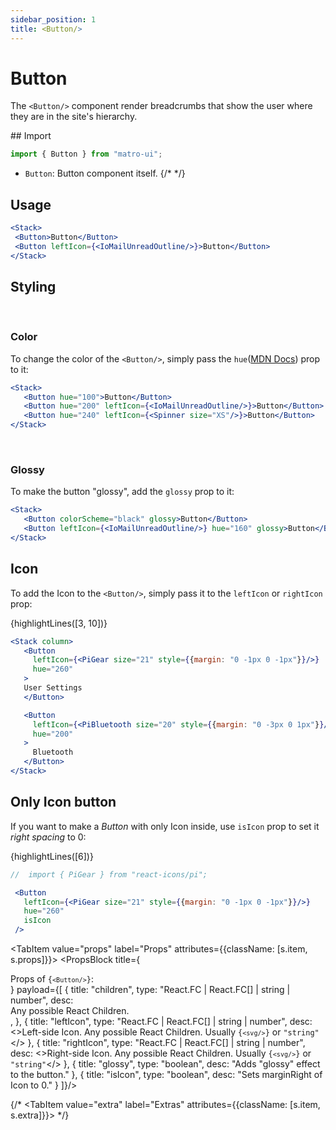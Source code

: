 ```yaml
---
sidebar_position: 1
title: <Button/>
---
```



# Button

The `<Button/>` component render breadcrumbs that show the user where they are in the site's hierarchy. 

<Sources
  git="https://github.com/matro-ui/matro-ui/tree/main/dist/other/Button"
  npmjs="https://www.npmjs.com/package/matro-ui" 
  name="Button"
/>


<div className={s.tabs}>
<Tabs className={s.parent}>
  <TabItem value="usage" label="Usage" attributes={{className: [s.item, s.usage]}}>
## Import 

```jsx
import { Button } from "matro-ui";
```
- `Button`: Button component itself.
{/*  */}

 ## Usage

 ```jsx live 
<Stack>
  <Button>Button</Button>
  <Button leftIcon={<IoMailUnreadOutline/>}>Button</Button>
</Stack>
```

 ## Styling

 <br/>

 ### Color

 To change the color of the `<Button/>`, simply pass the `hue`(<a href="https://developer.mozilla.org/en-US/docs/Web/CSS/hue" target="_blank">MDN Docs</a>) prop to it:

 ```jsx live 
<Stack>
    <Button hue="100">Button</Button>
    <Button hue="200" leftIcon={<IoMailUnreadOutline/>}>Button</Button>
    <Button hue="240" leftIcon={<Spinner size="XS"/>}>Button</Button>
</Stack>
```

<br/>

 ### Glossy

 To make the button "glossy", add the `glossy` prop to it:

 ```jsx live 
<Stack>
    <Button colorScheme="black" glossy>Button</Button>
    <Button leftIcon={<IoMailUnreadOutline/>} hue="160" glossy>Button</Button>
</Stack>
```


 ## Icon

 To add the Icon to the `<Button/>`, simply pass it to the `leftIcon` or `rightIcon` prop:

{highlightLines([3, 10])}
 ```jsx live 
<Stack column>
    <Button 
      leftIcon={<PiGear size="21" style={{margin: "0 -1px 0 -1px"}}/>} 
      hue="260"
    >
    User Settings
    </Button>

    <Button 
      leftIcon={<PiBluetooth size="20" style={{margin: "0 -3px 0 1px"}}/>}  
      hue="200"
    >
      Bluetooth
    </Button>
</Stack>
```


 ## Only Icon button

 If you want to make a <I>Button</I> with only Icon inside, use `isIcon` prop to set it <I>right spacing</I> to 0:

{highlightLines([6])}
 ```jsx live 
 //  import { PiGear } from "react-icons/pi";

  <Button
    leftIcon={<PiGear size="21" style={{margin: "0 -1px 0 -1px"}}/>} 
    hue="260"
    isIcon
  />
```



  </TabItem>




  <TabItem value="props" label="Props" attributes={{className: [s.item, s.props]}}>
    <PropsBlock title={<div>Props of <code>{`<Button/>`}</code>:</div>} payload={[
    {
      title: "children",
      type: "React.FC | React.FC[] | string | number",
      desc: <div>Any possible React Children.</div>,
    },
    {
      title: "leftIcon",
      type: "React.FC | React.FC[] | string | number",
      desc: <>Left-side Icon. Any possible React Children. Usually <code>{`<svg/>`}</code> or <code>"string"</code></>
    },
    {
      title: "rightIcon",
      type: "React.FC | React.FC[] | string | number",
      desc: <>Right-side Icon. Any possible React Children. Usually <code>{`<svg/>`}</code> or <code>"string"</code></>
    },
     {
      title: "glossy",
      type: "boolean",
      desc: "Adds \"glossy\" effect to the button."
    },
    {
      title: "isIcon",
      type: "boolean",
      desc: "Sets marginRight of Icon to 0."
    }
    ]}/>

  </TabItem>



  {/* <TabItem value="extra" label="Extras" attributes={{className: [s.item, s.extra]}}>
  </TabItem> */}



</Tabs>
</div>
